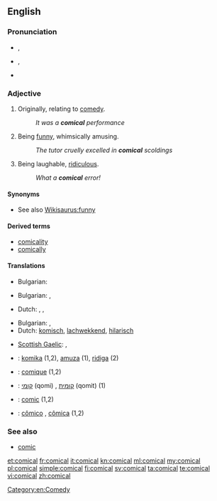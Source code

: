 ==English==

===Pronunciation===
* {{a|RP}} {{IPA|/ˈkɒmɪkəl/}}, {{SAMPA|/"kQmIk@l/}}
* {{a|GenAm}} {{IPA|/ˈkɑmɪkəl/}}, {{SAMPA|/"kAmIk@l/}}
* {{audio|En-us-comical.ogg|Audio (US)}}

===Adjective===
{{en-adj}}

# {{archaic}} Originally, relating to [[comedy]].
#: ''It was a '''comical''' performance''
# Being [[funny]], whimsically amusing.
#: ''The tutor cruelly excelled in '''comical''' scoldings''
# Being laughable, [[ridiculous]].
#: ''What a '''comical''' error!''

====Synonyms====
* See also [[Wikisaurus:funny]]

====Derived terms====
* [[comicality]]
* [[comically]]

====Translations====
{{trans-top|relating to comedy}}
* Bulgarian: {{t|bg|комичен}}
{{trans-mid}}
{{trans-bottom}}

{{trans-top|being funny, whimsically amusing}}
* Bulgarian: {{t|bg|смешен}},  {{t|bg|забавен}}
{{trans-mid}}
* Dutch: {{t+|nl|grappig}}, {{t-|nl|komisch}}, {{t+|nl|amusant}}
{{trans-bottom}}

{{trans-top|being laughable, ridiculous}}
* Bulgarian: {{t|bg|шеговит}},  {{t+|bg|чудат}}
* Dutch: [[komisch]], [[lachwekkend]], [[hilarisch]]
{{trans-mid}}
* [[Scottish Gaelic]]: {{t-|gd|èibhinn|xs=Scottish Gaelic}},  {{t-|gd|àbhachdach|xs=Scottish Gaelic}}
{{trans-bottom}}

{{checktrans-top}}
* {{ttbc|eo}}: [[komika]] (1,2), [[amuza]] (1), [[ridiga]] (2)
* {{ttbc|fr}}: [[comique]] (1,2)
{{trans-mid}}
* {{ttbc|he}}: [[קומי]] (qomi) {{m}}, [[קומית]] (qomit) {{f}} (1)
* {{ttbc|ia}}: [[comic]] (1,2)
* {{ttbc|pt}}: [[cômico]] {{m}}, [[cômica]] {{f}} (1,2)
{{trans-bottom}}

===See also===
* [[comic]]

[[Category:en:Comedy]]

[[et:comical]]
[[fr:comical]]
[[it:comical]]
[[kn:comical]]
[[ml:comical]]
[[my:comical]]
[[pl:comical]]
[[simple:comical]]
[[fi:comical]]
[[sv:comical]]
[[ta:comical]]
[[te:comical]]
[[vi:comical]]
[[zh:comical]]